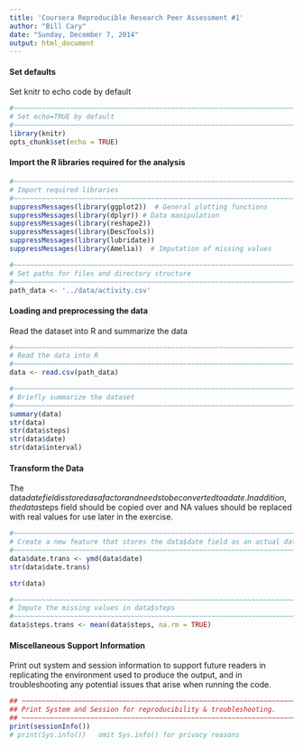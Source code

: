 ```yaml
---
title: 'Coursera Reproducible Research Peer Assessment #1'
author: "Bill Cary"
date: "Sunday, December 7, 2014"
output: html_document
---
```


#### Set defaults
Set knitr to echo code by default
```r
#~~~~~~~~~~~~~~~~~~~~~~~~~~~~~~~~~~~~~~~~~~~~~~~~~~~~~~~~~~~~~~~~~~~~~~~~~~~~~~~
# Set echo=TRUE by default
#~~~~~~~~~~~~~~~~~~~~~~~~~~~~~~~~~~~~~~~~~~~~~~~~~~~~~~~~~~~~~~~~~~~~~~~~~~~~~~~
library(knitr)
opts_chunk$set(echo = TRUE)

```

#### Import the R libraries required for the analysis
```r
#~~~~~~~~~~~~~~~~~~~~~~~~~~~~~~~~~~~~~~~~~~~~~~~~~~~~~~~~~~~~~~~~~~~~~~~~~~~~~~~
# Import required libraries
#~~~~~~~~~~~~~~~~~~~~~~~~~~~~~~~~~~~~~~~~~~~~~~~~~~~~~~~~~~~~~~~~~~~~~~~~~~~~~~~
suppressMessages(library(ggplot2))  # General plotting functions
suppressMessages(library(dplyr)) # Data manipulation
suppressMessages(library(reshape2))
suppressMessages(library(DescTools))
suppressMessages(library(lubridate))
suppressMessages(library(Amelia))  # Imputation of missing values

#~~~~~~~~~~~~~~~~~~~~~~~~~~~~~~~~~~~~~~~~~~~~~~~~~~~~~~~~~~~~~~~~~~~~~~~~~~~~~~~
# Set paths for files and directory structure
#~~~~~~~~~~~~~~~~~~~~~~~~~~~~~~~~~~~~~~~~~~~~~~~~~~~~~~~~~~~~~~~~~~~~~~~~~~~~~~~
path_data <- '../data/activity.csv'

```

#### Loading and preprocessing the data
Read the dataset into R and summarize the data
```r
#~~~~~~~~~~~~~~~~~~~~~~~~~~~~~~~~~~~~~~~~~~~~~~~~~~~~~~~~~~~~~~~~~~~~~~~~~~~~~~~
# Read the data into R
#~~~~~~~~~~~~~~~~~~~~~~~~~~~~~~~~~~~~~~~~~~~~~~~~~~~~~~~~~~~~~~~~~~~~~~~~~~~~~~~
data <- read.csv(path_data)

#~~~~~~~~~~~~~~~~~~~~~~~~~~~~~~~~~~~~~~~~~~~~~~~~~~~~~~~~~~~~~~~~~~~~~~~~~~~~~~~
# Briefly summarize the dataset
#~~~~~~~~~~~~~~~~~~~~~~~~~~~~~~~~~~~~~~~~~~~~~~~~~~~~~~~~~~~~~~~~~~~~~~~~~~~~~~~
summary(data)
str(data)
str(data$steps)
str(data$date)
str(data$interval)
```

#### Transform the Data
The data$date field is stored as a factor and needs to be converted to a date.
In addition, the data$steps field should be copied over and NA values should be
replaced with real values for use later in the exercise.
```r
#~~~~~~~~~~~~~~~~~~~~~~~~~~~~~~~~~~~~~~~~~~~~~~~~~~~~~~~~~~~~~~~~~~~~~~~~~~~~~~~
# Create a new feature that stores the data$date field as an actual data value.
#~~~~~~~~~~~~~~~~~~~~~~~~~~~~~~~~~~~~~~~~~~~~~~~~~~~~~~~~~~~~~~~~~~~~~~~~~~~~~~~
data$date.trans <- ymd(data$date)
str(data$date.trans)

str(data)

#~~~~~~~~~~~~~~~~~~~~~~~~~~~~~~~~~~~~~~~~~~~~~~~~~~~~~~~~~~~~~~~~~~~~~~~~~~~~~~~
# Impute the missing values in data$steps
#~~~~~~~~~~~~~~~~~~~~~~~~~~~~~~~~~~~~~~~~~~~~~~~~~~~~~~~~~~~~~~~~~~~~~~~~~~~~~~~
data$steps.trans <- mean(data$steps, na.rm = TRUE)
```

#### Miscellaneous Support Information
Print out system and session information to support future readers in
replicating the environment used to produce the output, and in troubleshooting
any potential issues that arise when running the code.
```r
## ~~~~~~~~~~~~~~~~~~~~~~~~~~~~~~~~~~~~~~~~~~~~~~~~~~~~~~~~~~~~~~~~~~~~~~~~~~~~~
## Print System and Session for reproducibility & troubleshooting.
## ~~~~~~~~~~~~~~~~~~~~~~~~~~~~~~~~~~~~~~~~~~~~~~~~~~~~~~~~~~~~~~~~~~~~~~~~~~~~~
print(sessionInfo())
# print(Sys.info())   omit Sys.info() for privacy reasons
```
